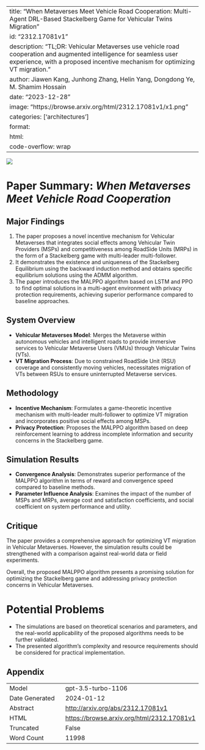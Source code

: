 
---
title: "When Metaverses Meet Vehicle Road Cooperation: Multi-Agent DRL-Based Stackelberg Game for Vehicular Twins Migration"
id: "2312.17081v1"
description: "TL;DR: Vehicular Metaverses use vehicle road cooperation and augmented intelligence for seamless user experience, with a proposed incentive mechanism for optimizing VT migration."
author: Jiawen Kang, Junhong Zhang, Helin Yang, Dongdong Ye, M. Shamim Hossain
date: "2023-12-28"
image: "https://browse.arxiv.org/html/2312.17081v1/x1.png"
categories: ['architectures']
format:
  html:
    code-overflow: wrap
---

![](https://browse.arxiv.org/html/2312.17081v1/x1.png)

# Paper Summary: *When Metaverses Meet Vehicle Road Cooperation*

## Major Findings
1. The paper proposes a novel incentive mechanism for Vehicular Metaverses that integrates social effects among Vehicular Twin Providers (MSPs) and competitiveness among RoadSide Units (MRPs) in the form of a Stackelberg game with multi-leader multi-follower.
2. It demonstrates the existence and uniqueness of the Stackelberg Equilibrium using the backward induction method and obtains specific equilibrium solutions using the ADMM algorithm.
3. The paper introduces the MALPPO algorithm based on LSTM and PPO to find optimal solutions in a multi-agent environment with privacy protection requirements, achieving superior performance compared to baseline approaches.

## System Overview
- **Vehicular Metaverses Model**: Merges the Metaverse within autonomous vehicles and intelligent roads to provide immersive services to Vehicular Metaverse Users (VMUs) through Vehicular Twins (VTs).
- **VT Migration Process**: Due to constrained RoadSide Unit (RSU) coverage and consistently moving vehicles, necessitates migration of VTs between RSUs to ensure uninterrupted Metaverse services.

## Methodology
- **Incentive Mechanism**: Formulates a game-theoretic incentive mechanism with multi-leader multi-follower to optimize VT migration and incorporates positive social effects among MSPs.
- **Privacy Protection**: Proposes the MALPPO algorithm based on deep reinforcement learning to address incomplete information and security concerns in the Stackelberg game.

## Simulation Results
- **Convergence Analysis**: Demonstrates superior performance of the MALPPO algorithm in terms of reward and convergence speed compared to baseline methods.
- **Parameter Influence Analysis**: Examines the impact of the number of MSPs and MRPs, average cost and satisfaction coefficients, and social coefficient on system performance and utility.

## Critique
The paper provides a comprehensive approach for optimizing VT migration in Vehicular Metaverses. However, the simulation results could be strengthened with a comparison against real-world data or field experiments.

Overall, the proposed MALPPO algorithm presents a promising solution for optimizing the Stackelberg game and addressing privacy protection concerns in Vehicular Metaverses.

# Potential Problems
- The simulations are based on theoretical scenarios and parameters, and the real-world applicability of the proposed algorithms needs to be further validated.
- The presented algorithm's complexity and resource requirements should be considered for practical implementation.

## Appendix

|          |          |
|----------|----------|
| Model     | gpt-3.5-turbo-1106       |
| Date Generated     | 2024-01-12       |
| Abstract | [http://arxiv.org/abs/2312.17081v1](http://arxiv.org/abs/2312.17081v1)        |
| HTML     | [https://browse.arxiv.org/html/2312.17081v1](https://browse.arxiv.org/html/2312.17081v1)       |
| Truncated       | False       |
| Word Count       | 11998       |